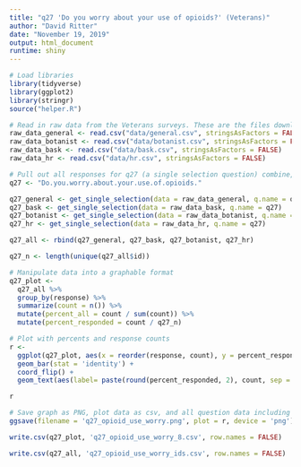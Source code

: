 ```yaml
---
title: "q27 'Do you worry about your use of opioids?' (Veterans)"
author: "David Ritter"
date: "November 19, 2019"
output: html_document
runtime: shiny
---
```


```r
# Load libraries
library(tidyverse)
library(ggplot2)
library(stringr)
source("helper.R")
```

```r
# Read in raw data from the Veterans surveys. These are the files downloaded from survey monkey saved as a .csv
raw_data_general <- read.csv("data/general.csv", stringsAsFactors = FALSE)
raw_data_botanist <- read.csv("data/botanist.csv", stringsAsFactors = FALSE)
raw_data_bask <- read.csv("data/bask.csv", stringsAsFactors = FALSE)
raw_data_hr <- read.csv("data/hr.csv", stringsAsFactors = FALSE)
```

```r
# Pull out all responses for q27 (a single selection question) combine, then determine 'question n'
q27 <- "Do.you.worry.about.your.use.of.opioids."

q27_general <- get_single_selection(data = raw_data_general, q.name = q27)
q27_bask <- get_single_selection(data = raw_data_bask, q.name = q27)
q27_botanist <- get_single_selection(data = raw_data_botanist, q.name = q27)
q27_hr <- get_single_selection(data = raw_data_hr, q.name = q27)

q27_all <- rbind(q27_general, q27_bask, q27_botanist, q27_hr)

q27_n <- length(unique(q27_all$id))
```

```r
# Manipulate data into a graphable format
q27_plot <- 
  q27_all %>%
  group_by(response) %>%
  summarize(count = n()) %>%
  mutate(percent_all = count / sum(count)) %>%
  mutate(percent_responded = count / q27_n)
```

```r
# Plot with percents and response counts
r <- 
  ggplot(q27_plot, aes(x = reorder(response, count), y = percent_responded)) +
  geom_bar(stat = 'identity') +
  coord_flip() +
  geom_text(aes(label= paste(round(percent_responded, 2), count, sep = "***")))

r
```

```r
# Save graph as PNG, plot data as csv, and all question data including response IDs as csv (save question n and N at end of plot file as "_x.x")
ggsave(filename = 'q27_opioid_use_worry.png', plot = r, device = 'png')

write.csv(q27_plot, 'q27_opioid_use_worry_8.csv', row.names = FALSE)

write.csv(q27_all, 'q27_opioid_use_worry_ids.csv', row.names = FALSE)
```
